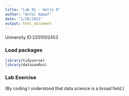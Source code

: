 ```yaml
---
title: "Lab 01 - Hello R"
author: "Anfal Nawaf"
date: "1/26/2021"
output: html_document
---
```


University ID:2201002453

### Load packages

```r
library(tidyverse) 
library(datasauRus)
```


### Lab Exercise

(By coding I understood that data science is a broad field.)

